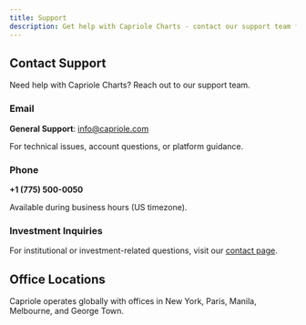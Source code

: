 ```yaml
---
title: Support
description: Get help with Capriole Charts - contact our support team for assistance
---
```


## Contact Support

Need help with Capriole Charts? Reach out to our support team.

### Email

**General Support**: info@capriole.com

For technical issues, account questions, or platform guidance.

### Phone

**+1 (775) 500-0050**

Available during business hours (US timezone).

### Investment Inquiries

For institutional or investment-related questions, visit our [contact page](https://capriole.com/contact/).

## Office Locations

Capriole operates globally with offices in New York, Paris, Manila, Melbourne, and George Town.
